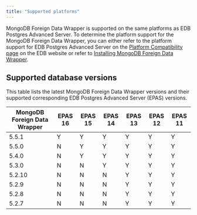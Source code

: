 ```yaml
---
title: "Supported platforms"
---
```


MongoDB Foreign Data Wrapper is supported on the same platforms as EDB Postgres Advanced Server. To determine the platform support for the MongoDB Foreign Data Wrapper, you can either refer to the platform support for EDB Postgres Advanced Server on the [Platform Compatibility page](https://www.enterprisedb.com/platform-compatibility#epas) on the EDB website or refer to [Installing MongoDB Foreign Data Wrapper](./installing).

## Supported database versions
 
 This table lists the latest MongoDB Foreign Data Wrapper versions and their supported corresponding EDB Postgres Advanced Server (EPAS) versions. 

| MongoDB Foreign Data Wrapper | EPAS 16 | EPAS 15 | EPAS 14 | EPAS 13 | EPAS 12 | EPAS 11 |
| ---------------------------- | ------- | ------- | ------- | ------- | ------- | ------- |  
| 5.5.1                        | Y       | Y       | Y       | Y       | Y       | Y       |
| 5.5.0                        | N       | Y       | Y       | Y       | Y       | Y       | 
| 5.4.0                        | N       | Y       | Y       | Y       | Y       | Y       | 
| 5.3.0                        | N       | N       | Y       | Y       | Y       | Y       |  
| 5.2.10                       | N       | N       | N       | Y       | Y       | Y       |
| 5.2.9                        | N       | N       | N       | Y       | Y       | Y       |
| 5.2.8                        | N       | N       | N       | Y       | Y       | Y       | 
| 5.2.7                        | N       | N       | N       | Y       | Y       | Y       | 

